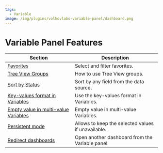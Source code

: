 ```yaml
---
tags:
  - Variable
image: /img/plugins/volkovlabs-variable-panel/dashboard.png
---
```


# Variable Panel Features

| Section                                          | Description                                        |
| ------------------------------------------------ | -------------------------------------------------- |
| [Favorites](../favorites)                        | Select and filter favorites.                       |
| [Tree View Groups](../groups)                    | How to use Tree View groups.                       |
| [Sort by Status](../sort)                        | Sort by any field from the data source.            |
| [Key-values format in Variables](../key)         | Use the key-values format in Variables.            |
| [Empty value in multi-value Variables](../empty) | Empty value in multi-value Variables.              |
| [Persistent mode](../persistent)                 | Allows to keep the selected values if unavailable. |
| [Redirect dashboards](../redirect)               | Open another dashboard from the Variable panel.    |
